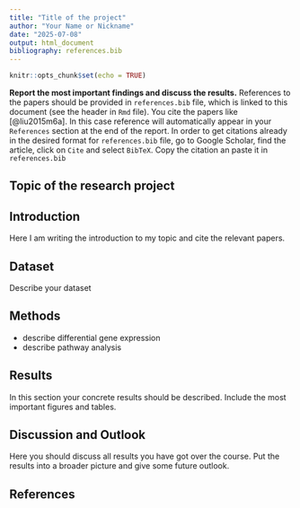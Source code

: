 ```yaml
---
title: "Title of the project"
author: "Your Name or Nickname"
date: "2025-07-08"
output: html_document
bibliography: references.bib
---
```


```r
knitr::opts_chunk$set(echo = TRUE)
```

**Report the most important findings and discuss the results.** References to the papers should be provided in `references.bib` file, which is linked to this document (see the header in `Rmd` file). You cite the papers like [@liu2015m6a]. In this case reference will automatically appear in your `References` section at the end of the report. In order to get citations already in the desired format for `references.bib` file, go to Google Scholar, find the article, click on `Cite` and select `BibTeX`. Copy the citation an paste it in `references.bib`

## Topic of the research project

## Introduction

Here I am writing the introduction to my topic and cite the relevant papers.

## Dataset

Describe your dataset

## Methods

- describe differential gene expression
- describe pathway analysis 

## Results

In this section your concrete results should be described. Include the most important figures and tables.

## Discussion and Outlook

Here you should discuss all results you have got over the course. Put the results into a broader picture and give some future outlook.

## References 


